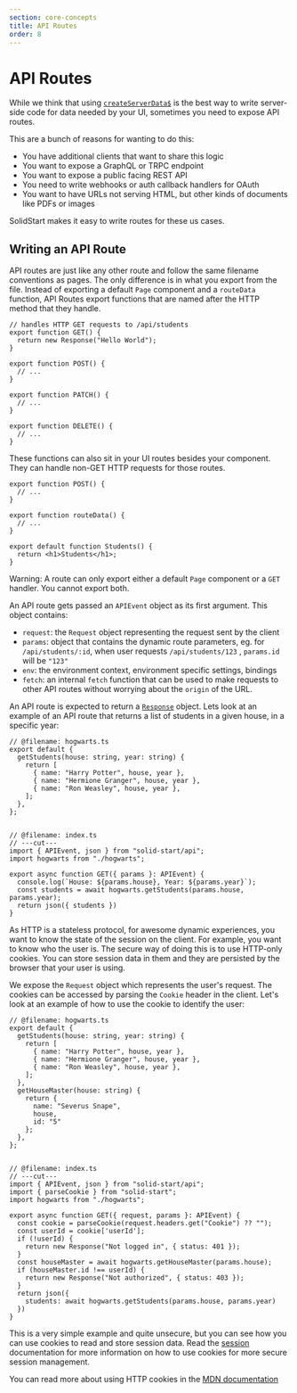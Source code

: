 ```yaml
---
section: core-concepts
title: API Routes
order: 8
---
```


# API Routes

While we think that using  [`createServerData$`][createServerData] is the best way to write server-side code for data needed by your UI, sometimes you need to expose API routes.

This are a bunch of reasons for wanting to do this:

* You have additional clients that want to share this logic
* You want to expose a GraphQL or TRPC endpoint
* You want to expose a public facing REST API
* You need to write webhooks or auth callback handlers for OAuth
* You want to have URLs not serving HTML, but other kinds of documents like PDFs or images


SolidStart makes it easy to write routes for these us cases.

## Writing an API Route

API routes are just like any other route and follow the same filename conventions as pages. The only difference is in what you export from the file. Instead of exporting a default `Page` component and a `routeData` function, API Routes export functions that are named after the HTTP method that they handle.

```tsx twoslash filename="/routes/api/students.ts"
// handles HTTP GET requests to /api/students
export function GET() {
  return new Response("Hello World");
}

export function POST() {
  // ...
}

export function PATCH() {
  // ...
}

export function DELETE() {
  // ...
}
```

These functions can also sit in your UI routes besides your component. They can handle non-GET HTTP requests for those routes.

```tsx twoslash filename="/routes/students.tsx"
export function POST() {
  // ...
}

export function routeData() {
  // ...
}

export default function Students() {
  return <h1>Students</h1>;
}

```

Warning: A route can only export either a default `Page` component or a `GET` handler. You cannot export both.

An API route gets passed an `APIEvent` object as its first argument. This object contains:

* `request`: the `Request` object representing the request sent by the client
* `params`: object that contains the dynamic route parameters, eg. for `/api/students/:id`, when user requests `/api/students/123` , `params.id` will be `"123"`
* `env`: the environment context, environment specific settings, bindings
* `fetch`: an internal `fetch` function that can be used to make requests to other API routes without worrying about the `origin` of the URL.

An API route is expected to return a [`Response`][response] object. Lets look at an example of an API route that returns a list of students in a given house, in a specific year:

```tsx twoslash filename="/routes/api/[house]/students/year-[year].ts"
// @filename: hogwarts.ts
export default {
  getStudents(house: string, year: string) {
    return [
      { name: "Harry Potter", house, year },
      { name: "Hermione Granger", house, year },
      { name: "Ron Weasley", house, year },
    ];
  },
};


// @filename: index.ts
// ---cut---
import { APIEvent, json } from "solid-start/api";
import hogwarts from "./hogwarts";

export async function GET({ params }: APIEvent) {
  console.log(`House: ${params.house}, Year: ${params.year}`);
  const students = await hogwarts.getStudents(params.house, params.year);
  return json({ students })
}
```

As HTTP is a stateless protocol, for awesome dynamic experiences, you want to know the state of the session on the client. For example, you want to know who the user is. The secure way of doing this is to use HTTP-only cookies. You can store session data in them and they are persisted by the browser that your user is using. 

We expose the `Request` object which represents the user's request. The cookies can be accessed by parsing the `Cookie` header in the client. Let's look at an example of how to use the cookie to identify the user:

```tsx twoslash filename="/routes/api/[house]/admin.ts"
// @filename: hogwarts.ts
export default {
  getStudents(house: string, year: string) {
    return [
      { name: "Harry Potter", house, year },
      { name: "Hermione Granger", house, year },
      { name: "Ron Weasley", house, year },
    ];
  },
  getHouseMaster(house: string) {
    return {
      name: "Severus Snape",
      house,
      id: "5"
    };
  },
};


// @filename: index.ts
// ---cut---
import { APIEvent, json } from "solid-start/api";
import { parseCookie } from "solid-start";
import hogwarts from "./hogwarts";

export async function GET({ request, params }: APIEvent) {
  const cookie = parseCookie(request.headers.get("Cookie") ?? "");
  const userId = cookie['userId'];
  if (!userId) {
    return new Response("Not logged in", { status: 401 });
  }
  const houseMaster = await hogwarts.getHouseMaster(params.house);
  if (houseMaster.id !== userId) {
    return new Response("Not authorized", { status: 403 });
  }
  return json({ 
    students: await hogwarts.getStudents(params.house, params.year) 
  })
}
```

This is a very simple example and quite unsecure, but you can see how you can use cookies to read and store session data. Read the [session][session] documentation for more information on how to use cookies for more secure session management.

You can read more about using HTTP cookies in the [MDN documentation][cookies]


[cookies]: https://developer.mozilla.org/en-US/docs/Web/HTTP/Cookies
[session]: /advanced/session
[response]: https://developer.mozilla.org/en-US/docs/Web/API/Response
[createServerData]: /api/createServerData